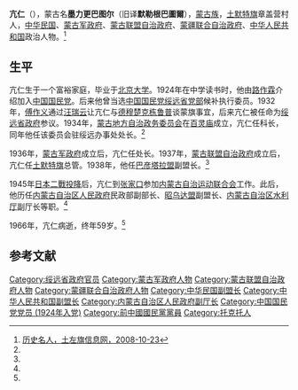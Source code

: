 '''亢仁'''（{{bd|1907年||1966年|}}），蒙古名'''墨力更巴图尔'''（旧译'''默勒根巴圖爾'''），[[蒙古族|蒙古族]]，[[土默特旗|土默特旗]]章盖营村人，[[中华民国|中华民国]]、[[蒙古军政府|蒙古军政府]]、[[蒙古联盟自治政府|蒙古联盟自治政府]]、[[蒙疆联合自治政府|蒙疆联合自治政府]]、[[中华人民共和国|中华人民共和国]]政治人物。<ref name=kr>[http://www.nmgtmtzq.gov.cn/rnews.asp?id=846 历史名人，土左旗信息网，2008-10-23]{{dead link|date=2017年11月 |bot=InternetArchiveBot |fix-attempted=yes }}</ref>

==生平==
亢仁生于一个富裕家庭，毕业于[[北京大学|北京大学]]。1924年在中学读书时，他由[[路作霖|路作霖]]介绍加入[[中国国民党|中国国民党]]。后来他曾当选[[中国国民党绥远省党部|中国国民党绥远省党部]]候补执行委员。1932年，[[傅作义|傅作义]]通过[[汪瑞云|汪瑞云]]让亢仁与[[德穆楚克栋鲁普|德穆楚克栋鲁普]]谈蒙旗事宜，后来亢仁被任命为[[绥远省政府|绥远省政府]]参议。1934年，[[蒙古地方自治政务委员会|蒙古地方自治政务委员会]]在[[百灵庙|百灵庙]]成立，亢仁任科长，同年他任该委员会驻绥远办事处处长。<ref name=kr/>

1936年，[[蒙古军政府|蒙古军政府]]成立后，亢仁任处长。1937年，[[蒙古联盟自治政府|蒙古联盟自治政府]]成立后，亢仁任[[土默特旗|土默特旗]]总管。1938年，他任[[巴彦塔拉盟|巴彦塔拉盟]]副盟长。<ref name=kr/>

1945年[[日本二戰投降|日本二戰投降]]后，亢仁到[[张家口|张家口]]参加[[内蒙古自治运动联合会|内蒙古自治运动联合会]]工作。此后，他历任[[内蒙古自治区人民政府|内蒙古自治区人民政府]]民政部副部长、[[昭乌达盟|昭乌达盟]]副盟长、[[内蒙古自治区水利厅|内蒙古自治区水利厅]]副厅长等职。<ref name=kr/>

1966年，亢仁病逝，终年59岁。<ref name=kr/>

==参考文献==
{{reflist}}

{{DEFAULTSORT:K亢}}
[[Category:绥远省政府官员|Category:绥远省政府官员]]
[[Category:蒙古军政府人物|Category:蒙古军政府人物]]
[[Category:蒙古联盟自治政府人物|Category:蒙古联盟自治政府人物]]
[[Category:蒙疆联合自治政府人物|Category:蒙疆联合自治政府人物]]
[[Category:中华民国副盟长|Category:中华民国副盟长]]
[[Category:中华人民共和国副盟长|Category:中华人民共和国副盟长]]
[[Category:内蒙古自治区人民政府副厅长|Category:内蒙古自治区人民政府副厅长]]
[[Category:中国国民党党员_(1924年入党)|Category:中国国民党党员 (1924年入党)]]
[[Category:前中國國民黨黨員|Category:前中國國民黨黨員]]
[[Category:托克托人|Category:托克托人]]